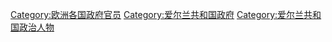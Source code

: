 [[Category:欧洲各国政府官员|Category:欧洲各国政府官员]]
[[Category:爱尔兰共和国政府|Category:爱尔兰共和国政府]]
[[Category:爱尔兰共和国政治人物|Category:爱尔兰共和国政治人物]]